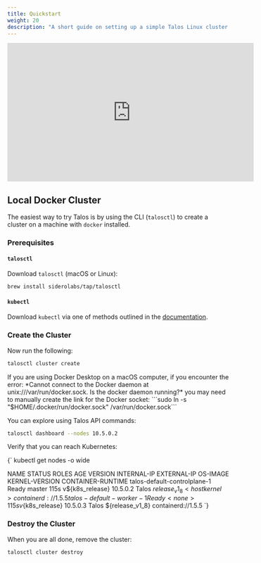 ```yaml
---
title: Quickstart
weight: 20
description: "A short guide on setting up a simple Talos Linux cluster locally with Docker."
---
```



<iframe width="560" 
    height="315" 
    src="https://www.youtube.com/embed/IO2Yo3N46nk?si=Ry7mru1X7-oSzEx0" 
    title="YouTube video player" frameborder="0" allow="accelerometer; 
    autoplay; clipboard-write; 
    encrypted-media; gyroscope; 
    picture-in-picture; 
    web-share" referrerpolicy="strict-origin-when-cross-origin" allowfullscreen
    >
</iframe>

## Local Docker Cluster

The easiest way to try Talos is by using the CLI (`talosctl`) to create a cluster on a machine with `docker` installed.

### Prerequisites

#### `talosctl`

Download `talosctl` (macOS or Linux):

```bash
brew install siderolabs/tap/talosctl
```

#### `kubectl`

Download `kubectl` via one of methods outlined in the [documentation](https://kubernetes.io/docs/tasks/tools/install-kubectl/).

### Create the Cluster

Now run the following:

```bash
talosctl cluster create
```

<Note>
If you are using Docker Desktop on a macOS computer, if you encounter the error: *Cannot connect to the Docker daemon at unix:///var/run/docker.sock. Is the docker daemon running?* you may need to manually create the link for the Docker socket:
```sudo ln -s "$HOME/.docker/run/docker.sock" /var/run/docker.sock```

</Note>

You can explore using Talos API commands:

```bash
talosctl dashboard --nodes 10.5.0.2
```

Verify that you can reach Kubernetes:

<CodeBlock lang="sh">
{`
kubectl get nodes -o wide

NAME                           STATUS   ROLES    AGE    VERSION          INTERNAL-IP   EXTERNAL-IP   OS-IMAGE                 KERNEL-VERSION   CONTAINER-RUNTIME
talos-default-controlplane-1   Ready    master   115s   v${k8s_release}   10.5.0.2      <none>        Talos ${release_v1_8}   <host kernel>    containerd://1.5.5
talos-default-worker-1         Ready    <none>   115s   v${k8s_release}   10.5.0.3      <none>        Talos ${release_v1_8}   <host kernel>    containerd://1.5.5
`}
</CodeBlock>

### Destroy the Cluster

When you are all done, remove the cluster:

```bash
talosctl cluster destroy
```
